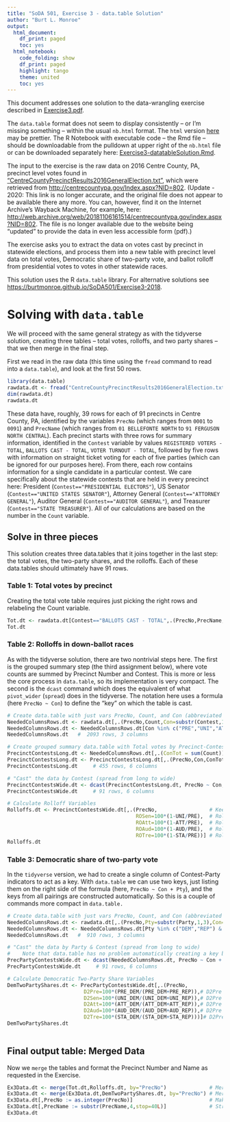 ```yaml
---
title: "SoDA 501, Exercise 3 - data.table Solution"
author: "Burt L. Monroe"
output:
  html_document:
    df_print: paged
    toc: yes
  html_notebook:
    code_folding: show
    df_print: paged
    highlight: tango
    theme: united
    toc: yes
---
```



This document addresses one solution to the data-wrangling exercise described in [Exercise3.pdf](https://burtmonroe.github.io/SoDA501/Exercises/Exercise3-2018/Exercise3.pdf).

The `data.table` format does not seem to display consistently -- or I'm missing something -- within the usual `nb.html` format. The `html` version [here](https://burtmonroe.github.io/SoDA501/Exercises/Exercise3-2018/Exercise3-datatableSolution.html) may be prettier. The R Notebook with executable code -- the Rmd file -- should be downloadable from the pulldown at upper right of the `nb.html` file or can be downloaded separately here: [Exercise3-datatableSolution.Rmd](https://burtmonroe.github.io/SoDA501/Exercises/Exercise3-2018/Exercise3-datatableSolution.Rmd).  

The input to the exercise is the raw data on 2016 Centre County, PA, precinct level votes found in ["CentreCountyPrecinctResults2016GeneralElection.txt"](https://burtmonroe.github.io/SoDA501/Exercises/Exercise3-2018/CentreCountyPrecinctResults2016GeneralElection.txt), which were retrieved from [http://centrecountypa.gov/Index.aspx?NID=802](http://centrecountypa.gov/Index.aspx?NID=802). (Update - 2020: This link is no longer accurate, and the original file does not appear to be available there any more. You can, however, find it on the Internet Archive's Wayback Machine, for example, here: [http://web.archive.org/web/20181106161514/centrecountypa.gov/index.aspx?NID=802](http://web.archive.org/web/20181106161514/centrecountypa.gov/index.aspx?NID=802). The file is no longer available due to the website being "updated" to provide the data in even less accessible form (pdf).)


The exercise asks you to extract the data on votes cast by precinct in statewide elections, and process them into a new table with precinct level data on total votes, Democratic share of two-party vote, and ballot rolloff from presidential votes to votes in other statewide races.

This solution uses the R `data.table` library. For alternative solutions see [https://burtmonroe.github.io/SoDA501/Exercise3-2018](https://burtmonroe.github.io/SoDA501/Exercise3-2018).

# Solving with `data.table`

We will proceed with the same general strategy as with the tidyverse solution, creating three tables -- total votes, rolloffs, and two party shares -- that we then merge in the final step.

First we read in the raw data (this time using the `fread` command to read into a `data.table`), and look at the first 50 rows.

```r
library(data.table)
rawdata.dt <- fread("CentreCountyPrecinctResults2016GeneralElection.txt") # 3520 rows, 16 columns
dim(rawdata.dt)
rawdata.dt
```

These data have, roughly, 39 rows for each of 91 precincts in Centre County, PA, identified by the variables `PrecNo` (which ranges from `0001` to `0091`) and `PrecName` (which ranges from `01 BELLEFONTE NORTH` to `91 FERGUSON NORTH CENTRAL`). Each precinct starts with three rows for summary information, identified in the `Contest` variable by values `REGISTERED VOTERS - TOTAL`, `BALLOTS CAST - TOTAL`, `VOTER TURNOUT - TOTAL`, followed by five rows with information on straight ticket voting for each of five parties (which can be ignored for our purposes here). From there, each row contains information for a single candidate in a particular contest. We care specifically about the statewide contests that are held in every precinct here: President (`Contest=="PRESIDENTIAL ELECTORS"`), US Senator (`Contest=="UNITED STATES SENATOR"`), Attorney General (`Contest=="ATTORNEY GENERAL"`), Auditor General (`Contest=="AUDITOR GENERAL"`), and Treasurer (`Contest=="STATE TREASURER"`). All of our calculations are based on the number in the `Count` variable.

## Solve in three pieces

This solution creates three data.tables that it joins together in the last step: the total votes, the two-party shares, and the rolloffs. Each of these data.tables should ultimately have 91 rows.

### Table 1: Total votes by precinct

Creating the total vote table requires just picking the right rows and relabeling the Count variable.

```r
Tot.dt <- rawdata.dt[Contest=="BALLOTS CAST - TOTAL",.(PrecNo,PrecName, Tot=Count)]
Tot.dt
```

### Table 2: Rolloffs in down-ballot races

As with the tidyverse solution, there are two nontrivial steps here. The first is the grouped summary step (the third assignment below), where vote counts are summed by Precinct Number and Contest. This is more or less the core process in `data.table`, so its implementation is very compact. The second is the `dcast` command which does the equivalent of what `pivot_wider` (`spread`) does in the tidyverse. The notation here uses a formula (here `PrecNo ~ Con`) to define the "key" on which the table is cast.

```r
# Create data.table with just vars PrecNo, Count, and Con (abbreviated Contest)
NeededColumnsRows.dt <- rawdata.dt[,.(PrecNo,Count,Con=substr(Contest,1,3))] # pick columns, abbreviate
NeededColumnsRows.dt <- NeededColumnsRows.dt[Con %in% c("PRE","UNI","ATT","AUD","STA"),] # pick rows
NeededColumnsRows.dt   #  2093 rows, 3 columns

# Create grouped summary data.table with Total votes by Precinct-Contest 
PrecinctContestsLong.dt <- NeededColumnsRows.dt[,.(ConTot = sum(Count)), by=.(PrecNo,Con)]
PrecinctContestsLong.dt <- PrecinctContestsLong.dt[,.(PrecNo,Con,ConTot)] # could be "chained" w above
PrecinctContestsLong.dt     # 455 rows, 6 columns

# "Cast" the data by Contest (spread from long to wide)
PrecinctContestsWide.dt <- dcast(PrecinctContestsLong.dt, PrecNo ~ Con, value.var = "ConTot")
PrecinctContestsWide.dt     # 91 rows, 6 columns

# Calculate Rolloff Variables
Rolloffs.dt <- PrecinctContestsWide.dt[,.(PrecNo,                 # Keep Precinct Number
                                          ROSen=100*(1-UNI/PRE),  # Rolloff for US Senator
                                          ROAtt=100*(1-ATT/PRE),  # Rolloff for Attorney General
                                          ROAud=100*(1-AUD/PRE),  # Rolloff for Auditor General 
                                          ROTre=100*(1-STA/PRE))] # Rolloff for Treasurer
Rolloffs.dt
```

### Table 3: Democratic share of two-party vote

In the `tidyverse` version, we had to create a single column of Contest-Party indicators to act as a key. With `data.table` we can use two keys, just listing them on the right side of the formula (here, `PrecNo ~ Con + Pty`), and the keys from all pairings are constructed automatically. So this is a couple of commands more compact in `data.table.`

```r
# Create data.table with just vars PrecNo, Count, and Con (abbreviated Contest)
NeededColumnsRows.dt <- rawdata.dt[,.(PrecNo,Pty=substr(Party,1,3),Con=substr(Contest,1,3), Count)] # pick columns, abbreviate
NeededColumnsRows.dt <- NeededColumnsRows.dt[Pty %in% c("DEM","REP") & Con %in% c("PRE","UNI","ATT","AUD","STA"),] # pick rows
NeededColumnsRows.dt   #  910 rows, 3 columns

# "Cast" the data by Party & Contest (spread from long to wide)
#    Note that data.table has no problem automatically creating a key based on two columns
PrecPartyContestsWide.dt <- dcast(NeededColumnsRows.dt, PrecNo ~ Con + Pty, value.var = "Count")
PrecPartyContestsWide.dt     # 91 rows, 6 columns

# Calculate Democratic Two-Party Share Variables
DemTwoPartyShares.dt <- PrecPartyContestsWide.dt[,.(PrecNo,                 # Keep Precinct Number
                         D2Pre=100*(PRE_DEM/(PRE_DEM+PRE_REP)),# D2Pre = Dem 2 party share, President
                         D2Sen=100*(UNI_DEM/(UNI_DEM+UNI_REP)),# D2Pre = Dem 2 party share, US Senator
                         D2Att=100*(ATT_DEM/(ATT_DEM+ATT_REP)),# D2Pre = Dem 2 party share, Attorney Gen
                         D2Aud=100*(AUD_DEM/(AUD_DEM+AUD_REP)),# D2Pre = Dem 2 party share, Auditor Gen
                         D2Tre=100*(STA_DEM/(STA_DEM+STA_REP)))]# D2Pre = Dem 2 party share, State Treas
DemTwoPartyShares.dt
                                        
```

## Final output table: Merged Data

Now we `merge` the tables and format the Precinct Number and Name as requested in the Exercise.

```r
Ex3Data.dt <- merge(Tot.dt,Rolloffs.dt, by="PrecNo")              # Merge Total with Rolloffs
Ex3Data.dt <- merge(Ex3Data.dt,DemTwoPartyShares.dt, by="PrecNo") # Merge that with Dem 2-party Shares
Ex3Data.dt[,PrecNo := as.integer(PrecNo)]                         # Make Precinct number a number
Ex3Data.dt[,PrecName := substr(PrecName,4,stop=40L)]              # Strip duplicate info from Name
Ex3Data.dt
```


